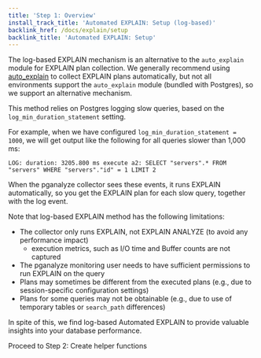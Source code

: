 ```yaml
---
title: 'Step 1: Overview'
install_track_title: 'Automated EXPLAIN: Setup (log-based)'
backlink_href: /docs/explain/setup
backlink_title: 'Automated EXPLAIN: Setup'
---
```


The log-based EXPLAIN mechanism is an alternative to the `auto_explain` module for EXPLAIN plan collection.
We generally recommend using [auto_explain](/docs/explain/setup/auto_explain) to collect EXPLAIN plans
automatically, but not all environments support the `auto_explain` module (bundled with Postgres), so we
support an alternative mechanism.

This method relies on Postgres logging slow queries, based on the `log_min_duration_statement` setting.

For example, when we have configured `log_min_duration_statement = 1000`, we will get output like the following
for all queries slower than 1,000 ms:

```
LOG: duration: 3205.800 ms execute a2: SELECT "servers".* FROM "servers" WHERE "servers"."id" = 1 LIMIT 2
```

When the pganalyze collector sees these events, it runs EXPLAIN automatically, so you get the EXPLAIN plan for
each slow query, together with the log event.

Note that log-based EXPLAIN method has the following limitations:

* The collector only runs EXPLAIN, not EXPLAIN ANALYZE (to avoid any performance impact)
  * execution metrics, such as I/O time and Buffer counts are not captured
* The pganalyze monitoring user needs to have sufficient permissions to run EXPLAIN on the query
* Plans may sometimes be different from the executed plans (e.g., due to session-specific configuration settings)
* Plans for some queries may not be obtainable (e.g., due to use of temporary tables or `search_path` differences)

In spite of this, we find log-based Automated EXPLAIN to provide valuable insights into your database performance.

<Link className='btn btn-success' to='02_create_helper_functions'>
  Proceed to Step 2: Create helper functions
</Link>
